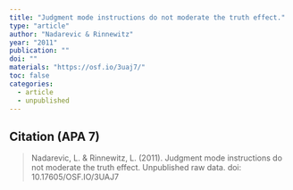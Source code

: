 ```yaml
---
title: "Judgment mode instructions do not moderate the truth effect."
type: "article"
author: "Nadarevic & Rinnewitz"
year: "2011"
publication: ""
doi: ""
materials: "https://osf.io/3uaj7/"
toc: false
categories:
  - article
  - unpublished
---
```


## Citation (APA 7)

> Nadarevic, L. & Rinnewitz, L. (2011). Judgment mode instructions do not moderate the truth effect. Unpublished raw data. doi: 10.17605/OSF.IO/3UAJ7


